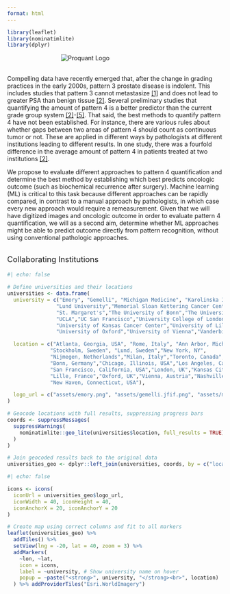 ```yaml
---
format: html
---
```



```r
library(leaflet)
library(nominatimlite)
library(dplyr)
```


<img src="assets/proquant.png" alt="Proquant Logo" style="display: block; margin-left: auto; margin-right: auto; max-width: 50%; height: auto;">

</br>
Compelling data have recently emerged that, after the change in grading practices in the early 2000s, pattern 3 prostate disease is indolent. This includes studies that pattern 3 cannot metastasize <a href="literature.qmd#ross2012">[1]</a> and does not lead to greater PSA than benign tissue <a href="literature.qmd#andolfi2022">[2]</a>. Several preliminary studies that quantifying the amount of pattern 4 is a better predictor than the current grade group system <a href="literature.qmd#andolfi2022">[2]</a>-<a href="literature.qmd#bommelaere2022">[5]</a>. That said, the best methods to quantify pattern 4 have not been established. For instance, there are various rules about whether gaps between two areas of pattern 4 should count as continuous tumor or not. These are applied in different ways by pathologists at different institutions leading to different results. In one study, there was a fourfold difference in the average amount of pattern 4 in patients treated at two institutions <a href="literature.qmd#andolfi2022">[2]</a>.

We propose to evaluate different approaches to pattern 4 quantification and determine the best method by establishing which best predicts oncologic outcome (such as biochemical recurrence after surgery). Machine learning (ML) is critical to this task because different approaches can be rapidly compared, in contrast to a manual approach by pathologists, in which case every new approach would require a remeasurement. Given that we will have digitized images and oncologic outcome in order to evaluate pattern 4 quantification, we will as a second aim, determine whether ML approaches might be able to predict outcome directly from pattern recognition, without using conventional pathologic approaches.

</br>
<div class="center-normal" style="font-size:1.3em; margin-bottom:1em;">Collaborating Institutions</div>

```r
#| echo: false

# Define universities and their locations
universities <- data.frame(
  university = c("Emory", "Gemelli", "Michigan Medicine", "Karolinska Institute",
                "Lund University","Memorial Sloan Kettering Cancer Center","Radboud University Medical Center","San Rafaelle", 
                "St. Margaret's","The University of Bonn","The University of Chicago",
                "UCLA","UC San Francisco","University College of London",
                "University of Kansas Cancer Center","University of Lille Nord de France",
                "University of Oxford","University of Vienna","Vanderbilt","Yale"),

  location = c("Atlanta, Georgia, USA", "Rome, Italy", "Ann Arbor, Michigan, USA", 
              "Stockholm, Sweden", "Lund, Sweden","New York, NY",
              "Nijmegen, Netherlands","Milan, Italy","Toronto, Canada",
              "Bonn, Germany","Chicago, Illinois, USA","Los Angeles, California, USA",
              "San Francisco, California, USA","London, UK","Kansas City, Missouri, USA",
              "Lille, France","Oxford, UK","Vienna, Austria","Nashville, Tennessee, USA",
              "New Haven, Connecticut, USA"),

  logo_url = c("assets/emory.png", "assets/gemelli.jfif.png", "assets/michigan.png", "assets/karolinska.png", "assets/lund.png","assets/mskcc.png","assets/radbound.png","assets/sanraf.png","assets/uhn.jpg","assets/Uni-Bonn.png","assets/chicago.png","assets/ucla.png","assets/ucsf.png","assets/ucl.png","assets/ku.png","assets/france.jpg","assets/oxford.png","assets/vienna.jpg","assets/vanderbilt.jpg","assets/yale.png")
)

# Geocode locations with full results, suppressing progress bars
coords <- suppressMessages(
  suppressWarnings(
    nominatimlite::geo_lite(universities$location, full_results = TRUE)
  )
)

# Join geocoded results back to the original data
universities_geo <- dplyr::left_join(universities, coords, by = c("location" = "query"))
```


```r
#| echo: false

icons <- icons(
  iconUrl = universities_geo$logo_url,
  iconWidth = 40, iconHeight = 40,
  iconAnchorX = 20, iconAnchorY = 20
)

# Create map using correct columns and fit to all markers
leaflet(universities_geo) %>%
  addTiles() %>%
  setView(lng = -20, lat = 40, zoom = 3) %>%
  addMarkers(
    ~lon, ~lat, 
    icon = icons,
    label = ~university, # Show university name on hover
    popup = ~paste("<strong>", university, "</strong><br>", location)
  ) %>% addProviderTiles("Esri.WorldImagery")
```
